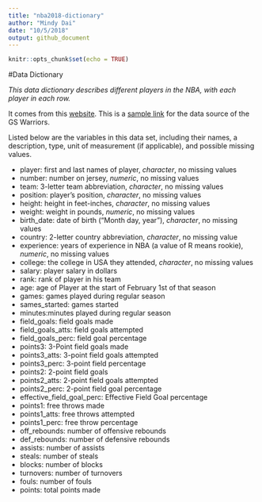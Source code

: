 ```yaml
---
title: "nba2018-dictionary"
author: "Mindy Dai"
date: "10/5/2018"
output: github_document
---
```


```r
knitr::opts_chunk$set(echo = TRUE)
```

#Data Dictionary

*This data dictionary describes different players in the NBA, with each player in each row.*

It comes from this [website](www.basketball-reference.com). This is a [sample link](https://www.basketball-reference.com/teams/GSW/2018.html) for the data source of the GS Warriors.

Listed below are the variables in this data set, including their names, a description, type, unit of measurement (if applicable), and possible missing values.

- player: first and last names of player, *character*, no missing values
- number: number on jersey, *numeric*, no missing values
- team: 3-letter team abbreviation, *character*, no missing values
- position: player’s position, *character*, no missing values
- height: height in feet-inches, *character*, no missing values
- weight: weight in pounds, *numeric*, no missing values
- birth_date: date of birth (“Month day, year”), *character*, no missing values
- country: 2-letter country abbreviation, *character*, no missing value
- experience: years of experience in NBA (a value of R means rookie), *numeric*, no missing values
- college: the college in USA they attended, *character*, no missing values
- salary: player salary in dollars
- rank: rank of player in his team
- age: age of Player at the start of February 1st of that season
- games: games played during regular season
- sames_started: games started
- minutes:minutes played during regular season
- field_goals: field goals made
- field_goals_atts: field goals attempted
- field_goals_perc: field goal percentage
- points3: 3-Point field goals made
- points3_atts: 3-point field goals attempted
- points3_perc: 3-point field percentage
- points2: 2-point field goals
- points2_atts: 2-point field goals attempted
- points2_perc: 2-point field goal percentage
- effective_field_goal_perc: Effective Field Goal percentage
- points1: free throws made
- points1_atts: free throws attempted
- points1_perc: free throw percentage
- off_rebounds: number of offensive rebounds
- def_rebounds: number of defensive rebounds
- assists: number of assists
- steals: number of steals
- blocks: number of blocks
- turnovers: number of turnovers
- fouls: number of fouls
- points: total points made
